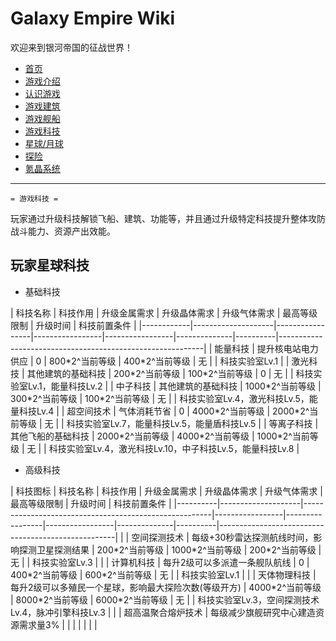 = Galaxy Empire Wiki =
欢迎来到银河帝国的征战世界！

* [[/Users/Seuphoriak/vimwiki_html/index|首页]]
* [[游戏介绍]]
* [[认识游戏]]
* [[游戏建筑]]
* [[游戏舰船]]
* [[游戏科技]]
* [[星球/月球]]
* [[探险]]
* [[氪晶系统]]

-----------------------


 = 游戏科技 =
玩家通过升级科技解锁飞船、建筑、功能等，并且通过升级特定科技提升整体攻防战斗能力、资源产出效能。

== 玩家星球科技 ==

* 基础科技

| 科技名称   | 科技作用           | 升级金属需求    | 升级晶体需求    | 升级气体需求    | 最高等级限制 | 升级时间 | 科技前置条件                                              |
|------------|--------------------|-----------------|-----------------|-----------------|--------------|----------|-----------------------------------------------------------|
| 能量科技   | 提升核电站电力供应 | 0               | 800*2^当前等级  | 400*2^当前等级  | 无           |          | 科技实验室Lv.1                                            |
| 激光科技   | 其他建筑的基础科技 | 200*2^当前等级  | 100*2^当前等级  | 0               | 无           |          | 科技实验室Lv.1，能量科技Lv.2                              |
| 中子科技   | 其他建筑的基础科技 | 1000*2^当前等级 | 300*2^当前等级  | 100*2^当前等级  | 无           |          | 科技实验室Lv.4，激光科技Lv.5，能量科技Lv.4                |
| 超空间技术 | 气体消耗节省       | 0               | 4000*2^当前等级 | 2000*2^当前等级 | 无           |          | 科技实验室Lv.7，能量科技Lv.5，能量盾科技Lv.5              |
| 等离子科技 | 其他飞船的基础科技 | 2000*2^当前等级 | 4000*2^当前等级 | 1000*2^当前等级 | 无           |          | 科技实验室Lv.4，激光科技Lv.10，中子科技Lv.5，能量科技Lv.8 |

* 高级科技

| 科技图标 | 科技名称           | 科技作用                                              | 升级金属需求    | 升级晶体需求    | 升级气体需求    | 最高等级限制 | 升级时间 | 科技前置条件                                       |
|----------|--------------------|-------------------------------------------------------|-----------------|-----------------|-----------------|--------------|----------|----------------------------------------------------|
|          | 空间探测技术       | 每级+30秒雷达探测航线时间，影响探测卫星探测结果       | 200*2^当前等级  | 1000*2^当前等级 | 200*2^当前等级  | 无           |          | 科技实验室Lv.3                                     |
|          | 计算机科技         | 每升2级可以多派遣一条舰队航线                         | 0               | 400*2^当前等级  | 600*2^当前等级  | 无           |          | 科技实验室Lv.1                                     |
|          | 天体物理科技       | 每升2级可以多殖民一个星球，影响最大探险次数(等级开方) | 4000*2^当前等级 | 8000*2^当前等级 | 6000*2^当前等级 | 无           |          | 科技实验室Lv.3，空间探测技术Lv.4，脉冲引擎科技Lv.3 |
|          | 超高温聚合熔炉技术 | 每级减少旗舰研究中心建造资源需求量3%                  |                 |                 |                 |              |          |                                                    |

